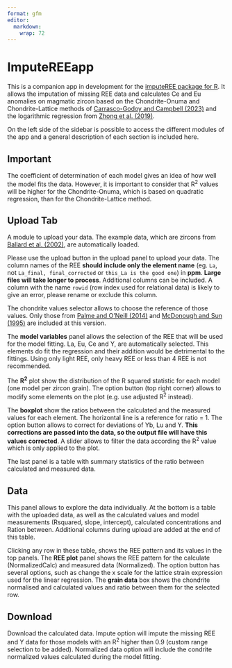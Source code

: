 ```yaml
---
format: gfm
editor: 
  markdown: 
    wrap: 72
---
```


# ImputeREEapp

This is a companion app in development for the [imputeREE package for
R](https://github.com/cicarrascog/imputeREE). It allows the imputation
of missing REE data and calculates Ce and Eu anomalies on magmatic
zircon based on the Chondrite-Onuma and Chondrite-Lattice methods of
[Carrasco-Godoy and Campbell
(2023)](https://link.springer.com/article/10.1007/s00410-023-02025-9)
and the logarithmic regression from [Zhong et al.
(2019)](https://link.springer.com/article/10.1007/s00710-019-00682-y).

On the left side of the sidebar is possible to access the different
modules of the app and a general description of each section is included
here.

## Important

The coefficient of determination of each model gives an idea of how well
the model fits the data. However, it is important to consider that R^2^
values will be higher for the Chondrite-Onuma, which is based on
quadratic regression, than for the Chondrite-Lattice method.

## Upload Tab

A module to upload your data. The example data, which are zircons from
[Ballard et al.
(2002)](http://link.springer.com/10.1007/s00410-002-0402-5), are
automatically loaded.

Please use the upload button in the upload panel to upload your data.
The column names of the REE **should include only the element name**
(eg. `La`, not `La_final, final_corrected` or `this_La is the good one`)
in **ppm**. **Large files will take longer to process**. Additional
columns can be included. A column with the name `rowid` (row index used
for relational data) is likely to give an error, please rename or
exclude this column.

The chondrite values selector allows to choose the reference of those
values. Only those from [Palme and O'Neill
(2014)](http://www.sciencedirect.com/science/article/pii/B9780080959757002011)
and [McDonough and Sun
(1995)](http://www.sciencedirect.com/science/article/pii/0009254194001404)
are included at this version.

The **model variables** panel allows the selection of the REE that will
be used for the model fitting. La, Eu, Ce and Y, are automatically
selected. This elements do fit the regression and their addition would
be detrimental to the fittings. Using only light REE, only heavy REE or
less than 4 REE is not recommended.

The **R^2^** plot show the distribution of the R squared statistic for
each model (one model per zircon grain). The option button (top right
corner) allows to modify some elements on the plot (e.g. use adjusted
R^2^ instead).

The **boxplot** show the ratios between the calculated and the measured
values for each element. The horizontal line is a reference for ratio
= 1. The option button allows to correct for deviations of Yb, Lu and Y.
**This corrections are passed into the data, so the output file will
have this values corrected**. A slider allows to filter the data
according the R^2^ value which is only applied to the plot.

The last panel is a table with summary statistics of the ratio between
calculated and measured data.

## Data

This panel allows to explore the data individually. At the bottom is a
table with the uploaded data, as well as the calculated values and model
measurements (Rsquared, slope, intercept), calculated concentrations and
Ration between. Additional columns during upload are added at the end of
this table.

Clicking any row in these table, shows the REE pattern and its values in
the top panels. The **REE plot** panel shows the REE pattern for the
calculate (NormalizedCalc) and measured data (Normalized). The option
button has several options, such as change the x scale for the lattice
strain expression used for the linear regression. The **grain data** box
shows the chondrite normalised and calculated values and ratio between
them for the selected row.

## Download

Download the calculated data. Impute option will impute the missing REE
and Y data for those models with an R^2^ higher than 0.9 (custom range
selection to be added). Normalized data option will include the condrite
normalized values calculated during the model fitting.
